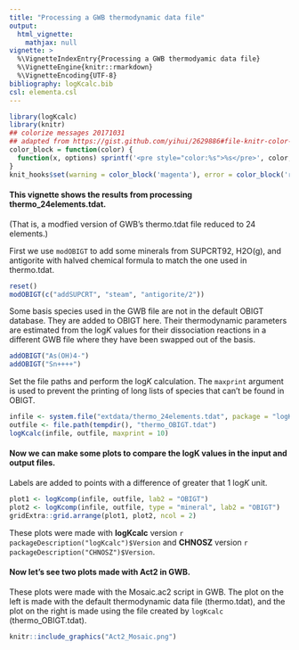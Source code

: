 ```yaml
---
title: "Processing a GWB thermodynamic data file"
output:
  html_vignette:
    mathjax: null
vignette: >
  %\VignetteIndexEntry{Processing a GWB thermodyamic data file}
  %\VignetteEngine{knitr::rmarkdown}
  %\VignetteEncoding{UTF-8}
bibliography: logKcalc.bib
csl: elementa.csl
---
```


<!-- https://gomakethings.com/how-to-break-an-image-out-of-its-parent-container-with-css/ -->
<style>
@media (min-width: 700px) {
  .full-width {
    left: 50%;
    margin-left: -50vw;
    margin-right: -50vw;
    max-width: 100vw;
    position: relative;
    right: 50%;
    width: 100vw;
  }
}
@media (min-width: 1020px) {
  .full-width {
    left: 50vw; /* fallback if needed */
    left: calc(50vw - 160px);
    width: 1000px;
    position: relative;
    background-color: #9ecff7;
    padding:10px;
  }
}
</style>

```r
library(logKcalc)
library(knitr)
## colorize messages 20171031
## adapted from https://gist.github.com/yihui/2629886#file-knitr-color-msg-rnw
color_block = function(color) {
  function(x, options) sprintf('<pre style="color:%s">%s</pre>', color, x)
}
knit_hooks$set(warning = color_block('magenta'), error = color_block('red'), message = color_block('blue'))
```

#### This vignette shows the results from processing thermo_24elements.tdat.
(That is, a modfied version of GWB's thermo.tdat file reduced to 24 elements.)

First we use `modOBIGT` to add some minerals from SUPCRT92, H2O(g), and antigorite with halved chemical formula to match the one used in thermo.tdat.

```r
reset()
modOBIGT(c("addSUPCRT", "steam", "antigorite/2"))
```

Some basis species used in the GWB file are not in the default OBIGT database.
They are added to OBIGT here.
Their thermodynamic parameters are estimated from the log*K* values for their dissociation reactions in a different GWB file where they have been swapped out of the basis.

```r
addOBIGT("As(OH)4-")
addOBIGT("Sn++++")
```

Set the file paths and perform the log*K* calculation.
The `maxprint` argument is used to prevent the printing of long lists of species that can't be found in OBIGT.

```r
infile <- system.file("extdata/thermo_24elements.tdat", package = "logKcalc")
outfile <- file.path(tempdir(), "thermo_OBIGT.tdat")
logKcalc(infile, outfile, maxprint = 10)
```

#### Now we can make some plots to compare the logK values in the input and output files.

Labels are added to points with a difference of greater that 1 log*K* unit.

```r
plot1 <- logKcomp(infile, outfile, lab2 = "OBIGT")
plot2 <- logKcomp(infile, outfile, type = "mineral", lab2 = "OBIGT")
gridExtra::grid.arrange(plot1, plot2, ncol = 2)
```

These plots were made with **logKcalc** version `r packageDescription("logKcalc")$Version` and **CHNOSZ** version `r packageDescription("CHNOSZ")$Version`.

#### Now let's see two plots made with Act2 in GWB.

These plots were made with the Mosaic.ac2 script in GWB.
The plot on the left is made with the default thermodynamic data file (thermo.tdat), and the plot on the right is made using the file created by `logKcalc` (thermo_OBIGT.tdat).

```r
knitr::include_graphics("Act2_Mosaic.png")
```
